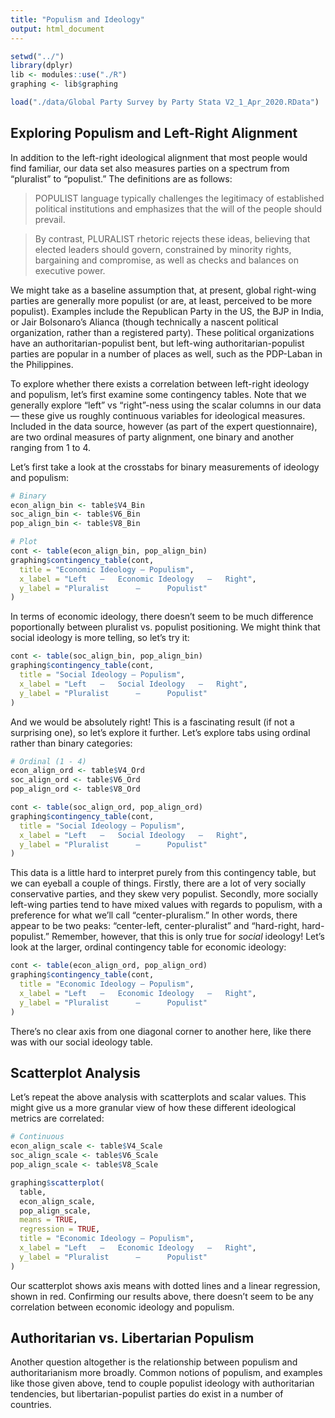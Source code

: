 ```yaml
---
title: "Populism and Ideology"
output: html_document
---
```


```r
setwd("../")
library(dplyr)
lib <- modules::use("./R")
graphing <- lib$graphing

load("./data/Global Party Survey by Party Stata V2_1_Apr_2020.RData")
```

## Exploring Populism and Left-Right Alignment

In addition to the left-right ideological alignment that most people would find familiar, our data set also measures parties on a spectrum from "pluralist" to "populist." The definitions are as follows:

> POPULIST language typically challenges the legitimacy of established political institutions and emphasizes that the will of the people should prevail.

> By contrast, PLURALIST rhetoric rejects these ideas, believing that elected leaders should govern, constrained by minority rights, bargaining and compromise, as well as checks and balances on executive power.

We might take as a baseline assumption that, at present, global right-wing parties are generally more populist (or are, at least, perceived to be more populist). Examples include the Republican Party in the US, the BJP in India, or Jair Bolsonaro's Alianca (though technically a nascent political organization, rather than a registered party). These political organizations have an authoritarian-populist bent, but left-wing authoritarian-populist parties are popular in a number of places as well, such as the PDP-Laban in the Philippines.

To explore whether there exists a correlation between left-right ideology and populism, let's first examine some contingency tables. Note that we generally explore "left" vs "right"-ness using the scalar columns in our data — these give us roughly continuous variables for ideological measures. Included in the data source, however (as part of the expert questionnaire), are two ordinal measures of party alignment, one binary and another ranging from $1$ to $4$. 

Let's first take a look at the crosstabs for binary measurements of ideology and populism:

```r
# Binary
econ_align_bin <- table$V4_Bin
soc_align_bin <- table$V6_Bin
pop_align_bin <- table$V8_Bin

# Plot
cont <- table(econ_align_bin, pop_align_bin)
graphing$contingency_table(cont,
  title = "Economic Ideology — Populism",
  x_label = "Left   —   Economic Ideology   —   Right",
  y_label = "Pluralist      —      Populist"
)
```

In terms of economic ideology, there doesn't seem to be much difference poportionally between pluralist vs. populist positioning. We might think that social ideology is more telling, so let's try it:

```r
cont <- table(soc_align_bin, pop_align_bin)
graphing$contingency_table(cont,
  title = "Social Ideology — Populism",
  x_label = "Left   —   Social Ideology   —   Right",
  y_label = "Pluralist      —      Populist"
)
```

And we would be absolutely right! This is a fascinating result (if not a surprising one), so let's explore it further. Let's explore tabs using ordinal rather than binary categories:

```r
# Ordinal (1 - 4)
econ_align_ord <- table$V4_Ord
soc_align_ord <- table$V6_Ord
pop_align_ord <- table$V8_Ord

cont <- table(soc_align_ord, pop_align_ord)
graphing$contingency_table(cont,
  title = "Social Ideology — Populism",
  x_label = "Left   —   Social Ideology   —   Right",
  y_label = "Pluralist      —      Populist"
)
```

This data is a little hard to interpret purely from this contingency table, but we can eyeball a couple of things. Firstly, there are a lot of very socially conservative parties, and they skew very populist. Secondly, more socially left-wing parties tend to have mixed values with regards to populism, with a preference for what we'll call "center-pluralism." In other words, there appear to be two peaks: "center-left, center-pluralist" and "hard-right, hard-populist." Remember, however, that this is only true for _social_ ideology! Let's look at the larger, ordinal contingency table for economic ideology:

```r
cont <- table(econ_align_ord, pop_align_ord)
graphing$contingency_table(cont,
  title = "Economic Ideology — Populism",
  x_label = "Left   —   Economic Ideology   —   Right",
  y_label = "Pluralist      —      Populist"
)
```

There's no clear axis from one diagonal corner to another here, like there was with our social ideology table.

## Scatterplot Analysis

Let's repeat the above analysis with scatterplots and scalar values. This might give us a more granular view of how these different ideological metrics are correlated:

```r
# Continuous
econ_align_scale <- table$V4_Scale
soc_align_scale <- table$V6_Scale
pop_align_scale <- table$V8_Scale

graphing$scatterplot(
  table,
  econ_align_scale,
  pop_align_scale,
  means = TRUE,
  regression = TRUE,
  title = "Economic Ideology — Populism",
  x_label = "Left   —   Economic Ideology   —   Right",
  y_label = "Pluralist      —      Populist"
)
```

Our scatterplot shows axis means with dotted lines and a linear regression, shown in red. Confirming our results above, there doesn't seem to be any correlation between economic ideology and populism.

## Authoritarian vs. Libertarian Populism

Another question altogether is the relationship between populism and authoritarianism more broadly. Common notions of populism, and examples like those given above, tend to couple populist ideology with authoritarian tendencies, but libertarian-populist parties do exist in a number of countries.
